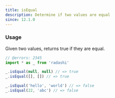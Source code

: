 ```yaml
---
title: isEqual
description: Determine if two values are equal
since: 12.1.0
---
```


### Usage

Given two values, returns true if they are equal.

```ts twoslash
// @errors: 2345
import * as _ from 'radashi'

_.isEqual(null, null) // => true
_.isEqual([], []) // => true

_.isEqual('hello', 'world') // => false
_.isEqual(22, 'abc') // => false
```
